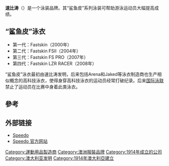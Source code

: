 {{Unreferenced|time=2020-02-18T01:01:12+00:00}}
{{noteTA
|G1=Country
|G2=UK Places
}}
{{Infobox company
| name = Speedo International Limited
| logo = Speedo-Logo.svg
| logo_size = 250px
| logo_caption = 
| type = [[私人公司|私人公司]]
| genre = 
| fate = 被收購
| predecessor = Danomic Investments Ltd.
| successor = 
| foundation = {{start date and age|1914}}在[[澳大利亞|澳大利亞]][[悉尼|悉尼]]
| founder = {{le|亞歷山大·麥克雷|Alexander MacRae}}
| defunct = 
| location_city = [[諾丁漢|諾丁漢]]
| location_country = [[英國|英國]]
| location = 
| locations = 
| area_served = 全球
| key_people = 安德魯·魯賓 <small>([[Chief_Executive_Officer|CEO]])</small>
| industry = [[纺织业|纺织]]<br>[[鞋履|鞋履]]
| products = [[泳衣|泳衣]]<br>{{le|運動裝|sportswear}}<br>[[人字拖|人字拖]]
| services = 
| revenue = 
| operating_income = 
| net_income = 
| aum = 
| assets = 
| equity = 
| owner = 
| num_employees = 
| parent = {{le|奔特蘭集團|Pentland Group}}
| divisions = 
| subsid = 
| homepage = {{URL|https://www.speedo.com}}
| footnotes = <ref name=Speedo1>{{cite web |url=http://investing.businessweek.com/research/stocks/private/snapshot.asp?privcapId=7911725 |title=Speedo International Limited: Private Company Information |access-date=15 January 2011 |publisher=Bloomberg L.P. |work=BusinessWeek |archive-date=2012-10-09 |archive-url=https://web.archive.org/web/20121009183546/http://investing.businessweek.com/research/stocks/private/snapshot.asp?privcapId=7911725 |dead-url=no }}</ref>
}}
'''速比涛'''（{{lang|en|Speedo}}）是一个泳装品牌。其“鲨鱼皮”系列泳装可帮助游泳运动员大幅提高成绩。

== “鲨鱼皮”泳衣 ==
* 第一代：Fastskin（2000年）
* 第二代：Fastskin FSII（2004年）
* 第三代：Fastskin FS PRO（2007年）
* 第四代：Fastskin LZR RACER（2008年）
“鲨鱼皮”泳衣最初由速比涛发明，后来包括Arena和Jaked等泳衣制造商也生产相似概念的高科技泳衣，使得身穿高科技泳衣的运动员经常打破纪录。后来[[国际泳联|国际泳联]]禁止了运动员在比赛中身着此类泳衣。

== 參考 ==
{{reflist}}

== 外部链接 ==
* [http://www.speedo.com Speedo]{{Wayback|url=http://www.speedo.com/ |date=19961227104843 }}
* [https://www.speedo.com.cn Speedo 官方网站] {{Wayback|url=https://www.speedo.com.cn/ |date=20210308223150 }}

[[Category:運動用品製造商|Category:運動用品製造商]]
[[Category:澳洲服裝品牌|Category:澳洲服裝品牌]]
[[Category:1914年成立的公司|Category:1914年成立的公司]]
[[Category:澳大利亚发明|Category:澳大利亚发明]]
[[Category:1914年澳大利亞建立|Category:1914年澳大利亞建立]]

{{Company-stub}}